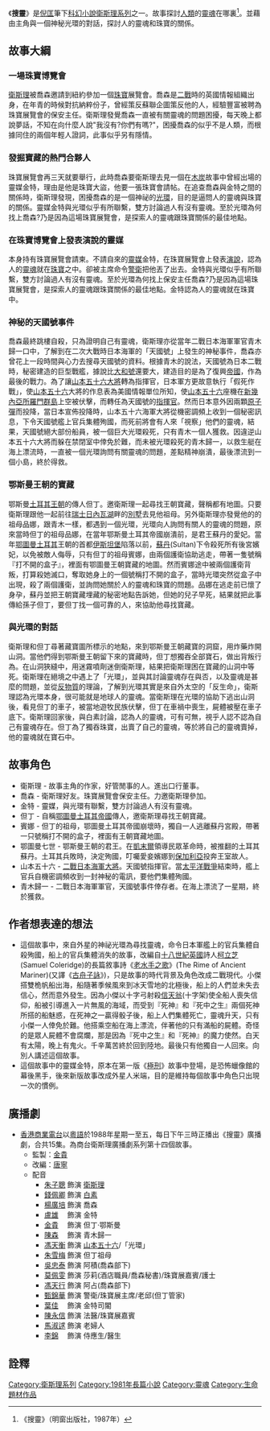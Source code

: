 {{Infobox book
|書名      = 搜靈
|圖像      = File:小說《搜靈》封面.jpg
|圖像說明   = 《搜靈》封面
|作者      = 衛斯理
|原名      = 
|中文書名   = 
|譯者      = 
|插圖      = 
|封面設計   = 
|出版地     = 香港
|語言      = 中文
|系列      = 衛斯理系列
|題材      = 
|類型      = 流行文學
|出版者     = 明窗出版社
|出版日期   = 
|中文版    = 
|媒介      = 
|頁數      = 337
|開本      = 
|isbn      = 9888081365
|oclc      = 
|杜威十進制圖書分類法    = 800
|美國國會圖書館圖書分類法 = 
|上一部作品  = [[盜墓_(小說)|盜墓]]
|下一部作品  = [[茫點|茫點]]
|引用       = 
|被引用     = 
}}

《'''搜靈'''》是[[倪匡|倪匡]]筆下[[科幻小說|科幻小說]][[衛斯理系列|衛斯理系列]]之一。故事探討[[人類|人類]]的[[靈魂|靈魂]]在哪裏<ref>《搜靈》（明窗出版社，1987年）</ref>。並藉由主角與一個神秘光環的對話，探討人的靈魂和珠寶的關係。

==故事大綱==
===一場珠寶博覽會===
[[衛斯理|衛斯理]]被喬森邀請到紐約參加一個[[珠寶|珠寶]]展覽會。喬森是[[二戰|二戰]]時的英國情報組織出身，在年青的時候對抗納粹份子，曾經策反蘇聯企圖策反他的人，經驗豐富被聘為珠寶展覽會的保安主任。衛斯理發覺喬森一直被有關靈魂的問題困擾，每天晚上都說夢話，不知在向什麼人說"我沒有?你們有嗎?"，困擾喬森的似乎不是人類，而根據同住的兩個年輕人證詞，此事似乎另有隱情。

===發掘寶藏的熱門合夥人===
珠寶展覽會再三天就要舉行，此時喬森要衛斯理去見一個在[[木炭_(小說)|木炭]]故事中曾經出場的靈媒金特，理由是他是珠寶大盜，他要一張珠寶會請帖。在追查喬森與金特之間的關係時，衛斯理發現，困擾喬森的是一個神祕的[[光環|光環]]，目的是逼問人的靈魂與珠寶的關係。靈媒金特與光環似乎有所聯繫，雙方討論過人有沒有靈魂。至於光環為何找上喬森?乃是因為這場珠寶展覽會，是探索人的靈魂跟珠寶關係的最佳地點。

===在珠寶博覽會上發表演說的靈媒===
本身持有珠寶展覽會請柬。不請自來的[[靈媒|靈媒]]金特，在珠寶展覽會上發表[[演說|演說]]，認為人的[[靈魂|靈魂]]就在[[珠寶|珠寶]]之中。卻被主席命令[[警衛|警衛]]把他丟了出去。金特與光環似乎有所聯繫，雙方討論過人有沒有靈魂。至於光環為何找上保安主任喬森?乃是因為這場珠寶展覽會，是探索人的靈魂跟珠寶關係的最佳地點。金特認為人的靈魂就在珠寶中。

===神秘的天國號事件===
喬森最終跳樓自殺，只為證明自己有靈魂，衛斯理亦從當年二戰日本海軍軍官青木歸一口中，了解到在二次大戰時日本海軍的「天國號」上發生的神秘事件，喬森亦曾花上一段時間與心力去搜尋天國號的資料。根據青木的說法，天國號為日本二戰時，秘密建造的巨型戰艦，據說比[[大和號|大和號]]還要大，建造目的是為了復興[[帝國|帝國]]，作為最後的戰力。為了讓[[山本五十六|山本五十六]][[大將|大將]]轉為指揮官，日本軍方更故意執行「假死作戰」，使[[山本五十六|山本五十六]]大將的作息表為美國情報單位所知，使[[山本五十六|山本五十六]]座機在[[新幾內亞|新幾內亞]][[所羅門群島|所羅門群島]]上空被伏擊，而轉任為天國號的[[指揮官|指揮官]]。然而日本意外因兩顆[[原子彈|原子彈]]而投降，當日本宣佈投降時，山本五十六海軍大將從機密調頻上收到一個秘密訊息，下令天國號艦上官兵集體殉國，而死前將會有人來「視察」他們的靈魂，結果，天國號絕大部份船員，被一個巨大光環殺死，只有青木一個人獲救。因違逆山本五十六大將而躲在禁閉室中倖免於難，而未被光環殺死的青木歸一，以救生艇在海上漂流時，一直被一個光環詢問有關靈魂的問題，差點精神崩潰，最後漂流到一個小島，終於得救。

===鄂斯曼王朝的寶藏===
鄂斯曼[[土耳其|土耳其]][[王朝|王朝]]的傳人但丁。邀衛斯理一起尋找王朝寶藏，聲稱都有地圖。只要衛斯理跟他一起前往[[瑞士|瑞士]][[日內瓦湖|日內瓦湖]]畔的[[別墅|別墅]]去見他祖母。另外衛斯理亦發覺他的的祖母品娜，跟青木一樣，都遇到一個光環，光環向人詢問有關人的靈魂的問題，原來當時但丁的祖母品娜，在當年鄂斯曼土耳其帝國崩潰前，是君王蘇丹的愛妃。當年[[鄂圖曼|鄂圖曼]][[土耳其|土耳其]]王朝的首都[[伊斯坦堡|伊斯坦堡]]陷落以前，[[蘇丹|蘇丹]](Sultan)下令殺死所有後宮嬪妃，以免被敵人侮辱，只有但丁的祖母賓娜，由兩個護衛協助逃走，帶著一隻號稱『打不開的盒子』，裡面有鄂圖曼王朝寶藏的地圖。然而賓娜途中被兩個護衛背叛，打算殺她滅口，奪取她身上的一個號稱打不開的盒子，當時光環突然從盒子中出現，殺了兩個護衛，並詢問她關於人的靈魂和珠寶的問題。品娜在逃走前已懷了身孕，蘇丹並把王朝寶藏埋藏的秘密地點告訴她，但她的兒子早死，結果就把此事傳給孫子但丁，要但丁找一個可靠的人，來協助他尋找寶藏。

===與光環的對話===
衛斯理和但丁尋著藏寶圖所標示的地點，來到鄂斯曼王朝藏寶的洞窟，用炸藥炸開山洞。當他們得到鄂斯曼王朝留下來的寶藏時，但丁想獨吞全部寶石，做出背叛行為。在山洞狹縫中，用迷霧噴劑迷倒衛斯理，結果把衛斯理困在寶藏的山洞中等死。衛斯理在絕境之中遇上了「光環」，並與其討論靈魂存在與否，以及靈魂是甚麼的問題，並從[[反物質|反物質]]的理論，了解到光環其實是來自外太空的「反生命」，衛斯理認為光環本身，很可能就是地球人的靈魂。當衛斯理在光環的協助下逃出山洞後，看見但丁的車子，被當地遊牧民族伏擊，但丁在車禍中喪生，屍體被壓在車子底下。衛斯理回家後，與白素討論，認為人的靈魂，可有可無，視乎人認不認為自己有靈魂存在。但丁為了獨吞珠寶，出賣了自己的靈魂，等於將自己的靈魂賣掉，他的靈魂就在寶石中。

==故事角色==
*衛斯理 - 故事主角的作家，好管閒事的人。進出口行董事。
*喬森 - 衛斯理好友。珠寶展覽會保安主任。力邀衛斯理參加。
*金特 - 靈媒，與光環有聯繫，雙方討論過人有沒有靈魂。
*但丁 - 自稱[[鄂圖曼土耳其帝國|鄂圖曼土耳其帝國]]傳人，邀衛斯理尋找王朝寶藏。
*賓娜 - 但丁的祖母，鄂圖曼土耳其帝國崩壞時，獨自一人逃離蘇丹宮殿，帶著一只號稱打不開的盒子，裡面有王朝寶藏地圖。
*鄂圖曼七世 - 鄂斯曼王朝的君王。在[[凱末爾|凱末爾]]領導民眾革命時，被推翻的土耳其蘇丹。土耳其兵敗時，決定殉國，叮囑愛妾嬪娜到[[保加利亞|保加利亞]]投奔王室故人。
*山本五十六 - [[二戰|二戰]][[日本|日本]][[海軍|海軍]][[大將|大將]]。天國號指揮官。當[[太平洋戰爭|太平洋戰爭]]結束時，艦上官兵自機密調頻收到一封神秘的電訊，要他們集體殉國。
*青木歸一 - 二戰日本海軍軍官，天國號事件倖存者。在海上漂流了一星期，終於獲救。

==作者想表達的想法==
*這個故事中，來自外星的神祕光環為尋找靈魂，命令日本軍艦上的官兵集體自殺殉國，船上的官兵集體消失的故事，改編自[[十八世紀|十八世紀]][[英國|英國]]詩人[[柯立芝|柯立芝]](Samuel Coleridge)的長篇敘事詩《[[老水手之歌|老水手之歌]]》(The Rime of Ancient Mariner)(又譯《[[古舟子詠|古舟子詠]]》)，只是故事的時代背景及角色改成二戰現代。小傑搭雙桅帆船出海，船隨著季候風來到冰天雪地的北極後，船上的人們並未失去信心，然而意外發生。因為小傑以十字弓射殺[[信天翁|信天翁]](十字架)使全船人喪失信仰，船被引導進入一片無風的海域，而受到『死神』和『死中之生』兩個死神所搭的船魅惑，在死神之一贏得骰子後，船上人們集體死亡，靈魂升天，只有小傑一人倖免於難。他搭乘空船在海上漂流，伴著他的只有滿船的屍體。奇怪的是眾人屍體不會腐爛，那是因為『死中之生』和『死神』的魔力使然。白天有太陽，晚上有鬼火。千辛萬苦終於回到陸地。最後只有他獨自一人回來。向別人講述這個故事。
*這個故事中的靈媒金特，原本在第一版《[[極刑|極刑]]》故事中登場，是恐怖蠟像館的幕後黑手，後來新版故事改成外星人米端，目的是維持每個故事中角色只出現一次的慣例。

== 廣播劇 ==
*[[香港|香港]][[商業電台|商業電台]]以[[粵語|粵語]]於1988年星期一至五，每日下午三時正播出《搜靈》廣播劇，合共15集。為商台衛斯理廣播劇系列第十四個故事。
**監製：[[金貴|金貴]] 
**改編：[[唐寧|唐寧]] 
**配音
***[[朱子聰|朱子聰]] 飾演 [[衛斯理|衛斯理]]
***[[錢佩卿|錢佩卿]] 飾演 [[白素|白素]]
***[[楊廣培|楊廣培]] 飾演 喬森
***[[盧雄|盧雄]] 　飾演 金特
***[[金貴|金貴]] 　飾演 但丁‧鄂斯曼
***[[陳森|陳森]] 　飾演 青木歸一
***[[馮永和|馮天衡]] 飾演 [[山本五十六|山本五十六]]/「光環」
***[[朱雪梅|朱雪梅]] 飾演 但丁祖母
***[[吳忠泰|吳忠泰]] 飾演 阿積(喬森部下)
***[[莫佩雯|莫佩雯]] 飾演 莎莉(酒店職員/喬森秘書)/珠寶展嘉賓/護士
***[[馮天行|馮天行]] 飾演 阿占(喬森部下)
***[[甄錦華|甄錦華]] 飾演 警衛/珠寶展主席/老邱(但丁管家)
***[[葉佳|葉佳]] 　飾演 金特司閽
***[[陳永信|陳永信]] 飾演 法醫/珠寶展嘉賓
***[[馬淑逑|馬淑逑]] 飾演 老婦人
***[[李錦|李錦]] 　飾演 侍應生/醫生

==詮釋==
<div class="references-small">
<references />
</div>


{{s-start}}
{{s-bef | before=048 [[盜墓_(小說)|盜墓]]}}
{{s-ttl | title=衛斯理系列（按編號） | years=049 }}
{{s-aft | after=050 [[茫點|茫點]]}}
{{s-bef | before=[[盜墓_(小說)|盜墓]]}}
{{s-ttl | title=衛斯理系列（按連載時序） | years=1981年11月27日至1982年4月17日 }}
{{s-aft | after=[[茫點|茫點]]}}
{{end box}}

{{衛斯理系列}}
[[Category:衛斯理系列|Category:衛斯理系列]]
[[Category:1981年長篇小說|Category:1981年長篇小說]]
[[Category:靈魂|Category:靈魂]]
[[Category:生命題材作品|Category:生命題材作品]]